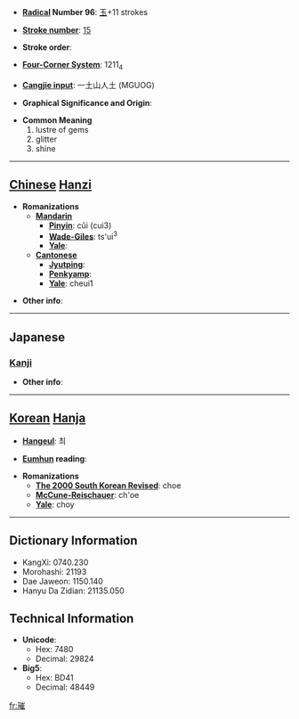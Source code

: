 * '''[[Wiktionary:Chinese radical index| Radical]] Number 96''': [[Wiktionary:Chinese radical index 玉|玉]]+11 strokes

* '''[[Wiktionary:Chinese total strokes index|Stroke number]]''': [[Wiktionary:Chinese total strokes index 15|15]]

* '''Stroke order''': 

* '''[[Wiktionary:Chinese four corner index|Four-Corner System]]''': 1211<sub>4</sub>

* '''[[Wiktionary:Chinese Cangjie index|Cangjie input]]''': 一土山人土 (MGUOG)

* '''Graphical Significance and Origin''': 

* '''Common Meaning'''
*#lustre of gems
*# glitter
*# shine


----

== [[Chinese]] [[Hanzi]] ==

* '''Romanizations'''
** '''[[Mandarin]]'''
*** '''[[Pinyin]]''': cǔi (cui3)
*** '''[[Wade-Giles]]''': ts'ui<sup>3</sup>
*** '''[[Yale]]''': 
** '''[[Cantonese]]'''
*** '''[[Jyutping]]''':
*** '''[[Penkyamp]]''': 
*** '''[[Yale]]''': cheui1

* '''Other info''': 

----

==Japanese==
===[[Kanji]]===
{{kanji|on readings=[[さい]] (sai), [[すい]] (sui)
|kun readings=
}}

* '''Other info''':  

----

== [[Korean]] [[Hanja]] ==

* '''[[Hangeul]]''': 최

* '''[[Eumhun]] reading''': 

* '''Romanizations'''
** '''[[The 2000 South Korean Revised Romanization|The 2000 South Korean Revised]]''': choe
** '''[[McCune-Reischauer]]''': ch'oe
** '''[[Yale]]''': choy

----

== Dictionary Information ==

* KangXi: 0740.230
* Morohashi: 21193
* Dae Jaweon: 1150.140
* Hanyu Da Zidian: 21135.050

== Technical Information ==

* '''Unicode''':
** Hex: 7480
** Decimal: 29824
* '''Big5''':
** Hex: BD41
** Decimal: 48449

[[fr:璀]]